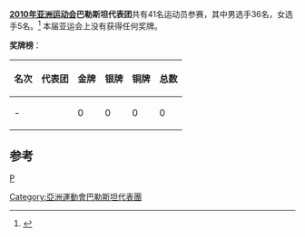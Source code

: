 {{Infobox Country Asian Games
|NOC=PLE
|year=2010
|competitors= 41
|sports=8
|flagbearer=
|gold=
|silver=
|bronze=
|total=
|rank=
}}

'''[[2010年亚洲运动会|2010年亚洲运动会]]巴勒斯坦代表团'''共有41名运动员参赛，其中男选手36名，女选手5名。<ref>{{Cite web |url=http://www.gz2010.cn/info/CHN_CHN/ZZ/ZZS102A_@@@@@@@@@@@@@@@@@CHN_NOC=PLE.html |title=第16届亚洲运动会官方网站-巴勒斯坦参赛项目 |accessdate=2010-11-27 |archive-date=2019-01-20 |archive-url=https://web.archive.org/web/20190120232556/http://www.gz2010.cn/info/CHN_CHN/ZZ/ZZS102A_@@@@@@@@@@@@@@@@@CHN_NOC=PLE.html |dead-url=no }}</ref>
本届亚运会上没有获得任何奖牌。

'''奖牌榜'''：
{| class="wikitable"
|-
! 名次 !! 代表团 !! 金牌 !! 银牌 !! 铜牌 !! 总数
|-
| - || {{flagIOC2|PLE|2010年亚洲运动会|}} || 0 || 0 || 0 || 0
|}


==参考==
<references/>

{{2010年亚洲运动会代表团}}
[[分类:2010年亚洲运动会代表团|P]]
[[Category:亞洲運動會巴勒斯坦代表團|Category:亞洲運動會巴勒斯坦代表團]]